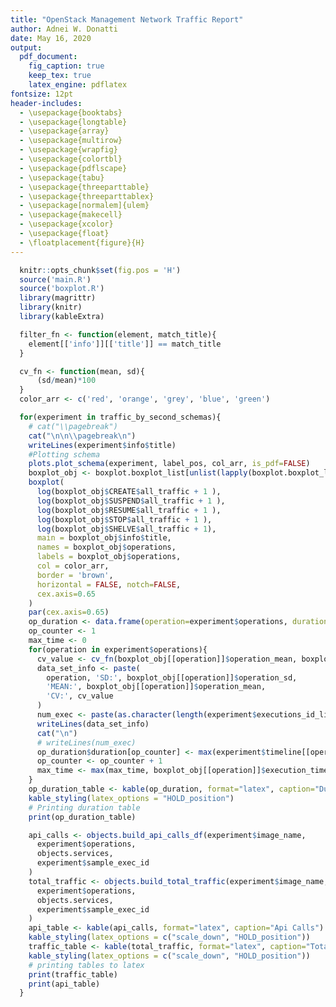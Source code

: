 ```yaml
---
title: "OpenStack Management Network Traffic Report"
author: Adnei W. Donatti
date: May 16, 2020
output:
  pdf_document:
    fig_caption: true
    keep_tex: true
    latex_engine: pdflatex
fontsize: 12pt
header-includes:
  - \usepackage{booktabs}
  - \usepackage{longtable}
  - \usepackage{array}
  - \usepackage{multirow}
  - \usepackage{wrapfig}
  - \usepackage{colortbl}
  - \usepackage{pdflscape}
  - \usepackage{tabu}
  - \usepackage{threeparttable}
  - \usepackage{threeparttablex}
  - \usepackage[normalem]{ulem}
  - \usepackage{makecell}
  - \usepackage{xcolor}
  - \usepackage{float}
  - \floatplacement{figure}{H}
---
```


```r
  knitr::opts_chunk$set(fig.pos = 'H')
  source('main.R')
  source('boxplot.R')
  library(magrittr)
  library(knitr)
  library(kableExtra)
```

```r

  filter_fn <- function(element, match_title){
    element[['info']][['title']] == match_title
  }

  cv_fn <- function(mean, sd){
      (sd/mean)*100
  }
  color_arr <- c('red', 'orange', 'grey', 'blue', 'green')

  for(experiment in traffic_by_second_schemas){
    # cat("\\pagebreak")
    cat("\n\n\\pagebreak\n")
    writeLines(experiment$info$title)
    #Plotting schema
    plots.plot_schema(experiment, label_pos, col_arr, is_pdf=FALSE)
    boxplot_obj <- boxplot.boxplot_list[unlist(lapply(boxplot.boxplot_list,filter_fn,experiment$info$title))][[1]]
    boxplot(
      log(boxplot_obj$CREATE$all_traffic + 1 ),
      log(boxplot_obj$SUSPEND$all_traffic + 1 ),
      log(boxplot_obj$RESUME$all_traffic + 1 ),
      log(boxplot_obj$STOP$all_traffic + 1 ),
      log(boxplot_obj$SHELVE$all_traffic + 1),
      main = boxplot_obj$info$title,
      names = boxplot_obj$operations,
      labels = boxplot_obj$operations,
      col = color_arr,
      border = 'brown',
      horizontal = FALSE, notch=FALSE,
      cex.axis=0.65
    )
    par(cex.axis=0.65)
    op_duration <- data.frame(operation=experiment$operations, duration=vector(length=length(experiment$operations)))
    op_counter <- 1
    max_time <- 0
    for(operation in experiment$operations){
      cv_value <- cv_fn(boxplot_obj[[operation]]$operation_mean, boxplot_obj[[operation]]$operation_sd)
      data_set_info <- paste(
        operation, 'SD:', boxplot_obj[[operation]]$operation_sd,
        'MEAN:', boxplot_obj[[operation]]$operation_mean,
        'CV:', cv_value
      )
      num_exec <- paste(as.character(length(experiment$executions_id_list)), 'executions')
      writeLines(data_set_info)
      cat("\n")
      # writeLines(num_exec)
      op_duration$duration[op_counter] <- max(experiment$timeline[[operation]]$second) - min(experiment$timeline[[operation]]$second)
      op_counter <- op_counter + 1
      max_time <- max(max_time, boxplot_obj[[operation]]$execution_time_list)
    }
    op_duration_table <- kable(op_duration, format="latex", caption="Duration (seconds)") %>%
    kable_styling(latex_options = "HOLD_position")
    # Printing duration table
    print(op_duration_table)

    api_calls <- objects.build_api_calls_df(experiment$image_name,
      experiment$operations,
      objects.services,
      experiment$sample_exec_id
    )
    total_traffic <- objects.build_total_traffic(experiment$image_name,
      experiment$operations,
      objects.services,
      experiment$sample_exec_id
    )
    api_table <- kable(api_calls, format="latex", caption="Api Calls") %>%
    kable_styling(latex_options = c("scale_down", "HOLD_position"))
    traffic_table <- kable(total_traffic, format="latex", caption="Total Traffic (MB)") %>%
    kable_styling(latex_options = c("scale_down", "HOLD_position"))
    # printing tables to latex
    print(traffic_table)
    print(api_table)
  }

```
